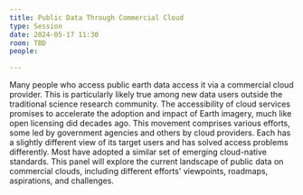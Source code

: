 ```yaml
---
title: Public Data Through Commercial Cloud
type: Session
date: 2024-05-17 11:30
room: TBD
people:

---
```

Many people who access public earth data access it via a commercial cloud provider. This is particularly likely true among new data users outside the traditional science research community. The accessibility of cloud services promises to accelerate the adoption and impact of Earth imagery, much like open licensing did decades ago. This movement comprises various efforts, some led by government agencies and others by cloud providers. Each has a slightly different view of its target users and has solved access problems differently. Most have adopted a similar set of emerging cloud-native standards. This panel will explore the current landscape of public data on commercial clouds, including different efforts' viewpoints, roadmaps, aspirations, and challenges.